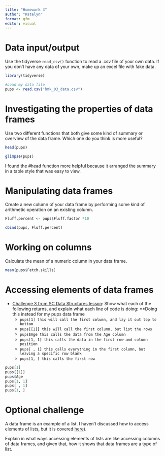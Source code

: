 ```yaml
---
title: "Homework 3"
author: "Katelyn"
format: gfm
editor: visual
---
```


# Data input/output

Use the tidyverse `read_csv()` function to read a .csv file of your own data. If you don't have any data of your own, make up an excel file with fake data.

```r

library(tidyverse)

#Load my data file 
pups <- read.csv("hmk_03_data.csv")

```

# Investigating the properties of data frames

Use two different functions that both give some kind of summary or overview of the data frame. Which one do you think is more useful?

```r

head(pups)

```

```r

glimpse(pups)

```

I found the #head function more helpful because it arranged the summary in a table style that was easy to view.

# Manipulating data frames

Create a new column of your data frame by performing some kind of arithmetic operation on an existing column.

```r

Fluff.percent <- pups$Fluff.factor *10

cbind(pups, Fluff.percent)

```

# Working on columns

Calculate the mean of a numeric column in your data frame.

```r

mean(pups$Fetch.skills)

```

# Accessing elements of data frames

-   [Challenge 3 from SC Data Structures lesson](https://swcarpentry.github.io/r-novice-gapminder/04-data-structures-part1/index.html#challenge-3): Show what each of the following returns, and explain what each line of code is doing: \*\*Doing this instead for my pups data frame
    -   `pups[1] this will call the first column, and lay it out top to bottom`
    -   `pups[[1]] this will call the first column, but list the rows`
    -   `pups$Age this calls the data from the Age column`
    -   `pups[1, 1] this calls the data in the first row and column position`
    -   `pups[ , 1] this calls everything in the first column, but leaving a specific row blank`
    -   `pups[1, ] this calls the first row`

```r

pups[1]
pups[[1]]
pups$Age
pups[1, 1]
pups[ , 1]
pups[1, ]

```

# Optional challenge

A data frame is an example of a list. I haven't discussed how to access elements of lists, but it is covered [here](https://swcarpentry.github.io/r-novice-gapminder/04-data-structures-part1/index.html#lists)).

Explain in what ways accessing elements of lists are like accessing columns of data frames, and given that, how it shows that data frames are a type of list.
